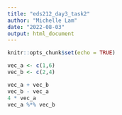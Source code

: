 ```yaml
---
title: "eds212_day3_task2"
author: "Michelle Lam"
date: "2022-08-03"
output: html_document
---
```


```r
knitr::opts_chunk$set(echo = TRUE)
```

```r
vec_a <- c(1,6)
vec_b <- c(2,4)

vec_a + vec_b
vec_b - vec_a
4 * vec_a
vec_a %*% vec_b
```

